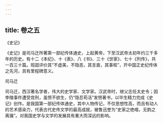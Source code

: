 ```yaml
---
---
---
```

title: 卷之五
---







《史记》


《史记》是司马迁所著第一部纪传体通史，上起黄帝，下至汉武帝太初年约三千多年的历史。有十二《本纪》、十《表》、八《书》、三十《世家》、七十《列传》，共一百三十篇。班固评价其“不虚美，不隐恶，其言直，其事核”，开中国正史纪传体之先河，具有里程碑意义。



司马迁


司马迁，西汉著名学者，伟大的史学家、文学家。汉武帝时，继父志任太史令；因李陵事件遭受宫刑，虽愤不欲生，仍“隐忍苟活”发愤著书，以毕生精力完成《史记》创作。是我国第一部纪传体通史，其中人物传记，不仅思想性高，而且有动人的艺术感染力，代表古代史传文学的最高成就，被鲁迅誉为“史家之绝唱，无韵之离骚”。对我国史学与文学的发展具有重大而深远的影响。